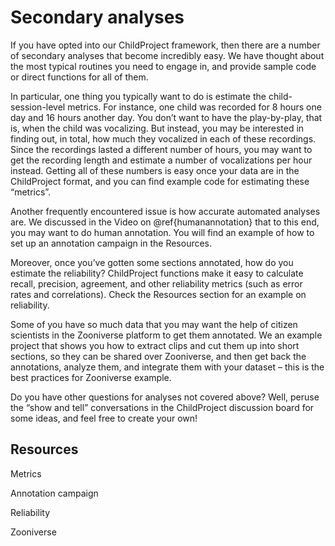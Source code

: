 # Secondary analyses {#secondaryanalyses}

If you have opted into our ChildProject framework, then there are a number of secondary analyses that become incredibly easy. We have thought about the most typical routines you need to engage in, and provide sample code or direct functions for all of them.

In particular, one thing you typically want to do is estimate the child-session-level metrics. For instance, one child was recorded for 8 hours one day and 16 hours another day. You don't want to have the play-by-play, that is, when the child was vocalizing. But instead, you may be interested in finding out, in total, how much they vocalized in each of these recordings. Since the recordings lasted a different number of hours, you may want to get the recording length and estimate a number of vocalizations per hour instead. Getting all of these numbers is easy once your data are in the ChildProject format, and you can find example code for estimating these "metrics".

Another frequently encountered issue is how accurate automated analyses are. We discussed in the Video on \@ref{humanannotation} that to this end, you may want to do human annotation. You will find an example of how to set up an annotation campaign in the Resources.


Moreover, once you've gotten some sections annotated, how do you estimate the reliability? ChildProject functions make it easy to calculate recall, precision, agreement, and other reliability metrics (such as error rates and correlations). Check the Resources section for an example on reliability.

Some of you have so much data that you may want the help of citizen scientists in the Zooniverse platform to get them annotated. We an example project that shows you how to extract clips and cut them up into short sections, so they can be shared over Zooniverse, and then get back the annotations, analyze them, and integrate them with your dataset -- this is the best practices for Zooniverse example.

Do you have other questions for analyses not covered above? Well, peruse the "show and tell" conversations in the ChildProject discussion board for some ideas, and feel free to create your own!

## Resources

Metrics

Annotation campaign

Reliability

Zooniverse
